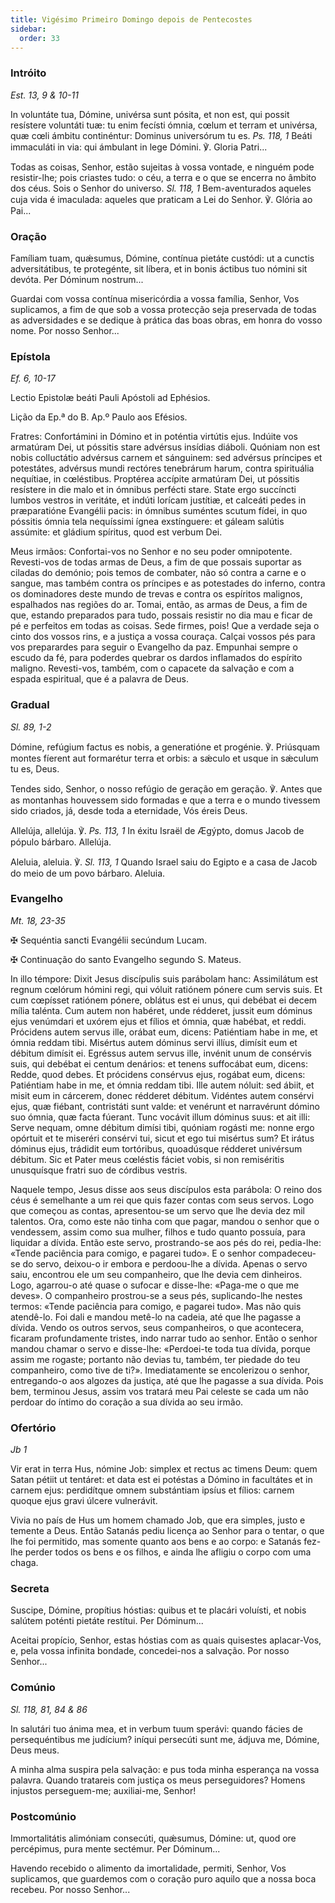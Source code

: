 ```yaml
---
title: Vigésimo Primeiro Domingo depois de Pentecostes
sidebar:
  order: 33
---
```


### Intróito

<em>Est. 13, 9 & 10-11</em>

<div class="side-by-side not-content">

In voluntáte tua, Dómine, univérsa sunt pósita, et non est, qui possit resístere voluntáti tuæ: tu enim fecísti ómnia, cœlum et terram et univérsa, quæ cœli ámbitu continéntur: Dominus universórum tu es. <em>Ps. 118, 1</em> Beáti immaculáti in via: qui ámbulant in lege Dómini. ℣. Gloria Patri...

Todas as coisas, Senhor, estão sujeitas à vossa vontade, e ninguém pode resistir-lhe; pois criastes tudo: o céu, a terra e o que se encerra no âmbito dos céus. Sois o Senhor do universo. <em>Sl. 118, 1</em> Bem-aventurados aqueles cuja vida é imaculada: aqueles que praticam a Lei do Senhor. ℣. Glória ao Pai...

</div>

### Oração

<div class="side-by-side not-content">

Famíliam tuam, quǽsumus, Dómine, contínua pietáte custódi: ut a cunctis adversitátibus, te protegénte, sit líbera, et in bonis áctibus tuo nómini sit devóta. Per Dóminum nostrum...

Guardai com vossa contínua misericórdia a vossa família, Senhor, Vos suplicamos, a fim de que sob a vossa protecção seja preservada de todas as adversidades e se dedique à prática das boas obras, em honra do vosso nome. Por nosso Senhor...

</div>

### Epístola

<em>Ef. 6, 10-17</em>

<div class="side-by-side not-content">

Lectio Epistolæ beáti Pauli Apóstoli ad Ephésios.

Lição da Ep.ª do B. Ap.º Paulo aos Efésios.

Fratres: Confortámini in Dómino et in poténtia virtútis ejus. Indúite vos armatúram Dei, ut póssitis stare advérsus insídias diáboli. Quóniam non est nobis colluctátio advérsus carnem et sánguinem: sed advérsus príncipes et potestátes, advérsus mundi rectóres tenebrárum harum, contra spirituália nequítiae, in cœléstibus. Proptérea accípite armatúram Dei, ut póssitis resístere in die malo et in ómnibus perfécti stare. State ergo succíncti lumbos vestros in veritáte, et indúti lorícam justítiæ, et calceáti pedes in præparatióne Evangélii pacis: in ómnibus suméntes scutum fídei, in quo póssitis ómnia tela nequíssimi ígnea exstínguere: et gáleam salútis assúmite: et gládium spíritus, quod est verbum Dei.

Meus irmãos: Confortai-vos no Senhor e no seu poder omnipotente. Revesti-vos de todas armas de Deus, a fim de que possais suportar as ciladas do demónio; pois temos de combater, não só contra a carne e o sangue, mas também contra os príncipes e as potestades do inferno, contra os dominadores deste mundo de trevas e contra os espíritos malignos, espalhados nas regiões do ar. Tomai, então, as armas de Deus, a fim de que, estando preparados para tudo, possais resistir no dia mau e ficar de pé e perfeitos em todas as coisas. Sede firmes, pois! Que a verdade seja o cinto dos vossos rins, e a justiça a vossa couraça. Calçai vossos pés para vos preparardes para seguir o Evangelho da paz. Empunhai sempre o escudo da fé, para poderdes quebrar os dardos inflamados do espírito maligno. Revesti-vos, também, com o capacete da salvação e com a espada espiritual, que é a palavra de Deus.

</div>

### Gradual

<em>Sl. 89, 1-2</em>

<div class="side-by-side not-content">

Dómine, refúgium factus es nobis, a generatióne et progénie. ℣. Priúsquam montes fíerent aut formarétur terra et orbis: a sǽculo et usque in sǽculum tu es, Deus.

Tendes sido, Senhor, o nosso refúgio de geração em geração. ℣. Antes que as montanhas houvessem sido formadas e que a terra e o mundo tivessem sido criados, já, desde toda a eternidade, Vós éreis Deus.

Allelúja, allelúja. ℣. <em>Ps. 113, 1</em> In éxitu Israël de Ægýpto, domus Jacob de pópulo bárbaro. Allelúja.

Aleluia, aleluia. ℣. <em>Sl. 113, 1</em> Quando Israel saiu do Egipto e a casa de Jacob do meio de um povo bárbaro. Aleluia.

</div>

### Evangelho

<em>Mt. 18, 23-35</em>

<div class="side-by-side not-content">

<span class="cross text-red-500">✠</span> Sequéntia sancti Evangélii secúndum Lucam.

<span class="cross text-red-500">✠</span> Continuação do santo Evangelho segundo S. Mateus.

In illo témpore: Dixit Jesus discípulis suis parábolam hanc: Assimilátum est regnum cœlórum hómini regi, qui vóluit ratiónem pónere cum servis suis. Et cum cœpísset ratiónem pónere, oblátus est ei unus, qui debébat ei decem mília talénta. Cum autem non habéret, unde rédderet, jussit eum dóminus ejus venúmdari et uxórem ejus et fílios et ómnia, quæ habébat, et reddi. Prócidens autem servus ille, orábat eum, dicens: Patiéntiam habe in me, et ómnia reddam tibi. Misértus autem dóminus servi illíus, dimísit eum et débitum dimísit ei. Egréssus autem servus ille, invénit unum de consérvis suis, qui debébat ei centum denários: et tenens suffocábat eum, dicens: Redde, quod debes. Et prócidens consérvus ejus, rogábat eum, dicens: Patiéntiam habe in me, et ómnia reddam tibi. Ille autem nóluit: sed ábiit, et misit eum in cárcerem, donec rédderet débitum. Vidéntes autem consérvi ejus, quæ fiébant, contristáti sunt valde: et venérunt et narravérunt dómino suo ómnia, quæ facta fúerant. Tunc vocávit illum dóminus suus: et ait illi: Serve nequam, omne débitum dimísi tibi, quóniam rogásti me: nonne ergo opórtuit et te miseréri consérvi tui, sicut et ego tui misértus sum? Et irátus dóminus ejus, trádidit eum tortóribus, quoadúsque rédderet univérsum débitum. Sic et Pater meus cœléstis fáciet vobis, si non remiséritis unusquísque fratri suo de córdibus vestris.

Naquele tempo, Jesus disse aos seus discípulos esta parábola: O reino dos céus é semelhante a um rei que quis fazer contas com seus servos. Logo que começou as contas, apresentou-se um servo que lhe devia dez mil talentos. Ora, como este não tinha com que pagar, mandou o senhor que o vendessem, assim como sua mulher, filhos e tudo quanto possuía, para liquidar a dívida. Então este servo, prostrando-se aos pés do rei, pedia-lhe: «Tende paciência para comigo, e pagarei tudo». E o senhor compadeceu-se do servo, deixou-o ir embora e perdoou-lhe a dívida. Apenas o servo saiu, encontrou ele um seu companheiro, que lhe devia cem dinheiros. Logo, agarrou-o até quase o sufocar e disse-lhe: «Paga-me o que me deves». O companheiro prostrou-se a seus pés, suplicando-lhe nestes termos: «Tende paciência para comigo, e pagarei tudo». Mas não quis atendê-lo. Foi dali e mandou metê-lo na cadeia, até que lhe pagasse a dívida. Vendo os outros servos, seus companheiros, o que acontecera, ficaram profundamente tristes, indo narrar tudo ao senhor. Então o senhor mandou chamar o servo e disse-lhe: «Perdoei-te toda tua dívida, porque assim me rogaste; portanto não devias tu, também, ter piedade do teu companheiro, como tive de ti?». Imediatamente se encolerizou o senhor, entregando-o aos algozes da justiça, até que lhe pagasse a sua dívida. Pois bem, terminou Jesus, assim vos tratará meu Pai celeste se cada um não perdoar do íntimo do coração a sua dívida ao seu irmão.

</div>

### Ofertório

<em>Jb 1</em>

<div class="side-by-side not-content">

Vir erat in terra Hus, nómine Job: simplex et rectus ac timens Deum: quem Satan pétiit ut tentáret: et data est ei potéstas a Dómino in facultátes et in carnem ejus: perdidítque omnem substántiam ipsíus et fílios: carnem quoque ejus gravi úlcere vulnerávit.

Vivia no país de Hus um homem chamado Job, que era simples, justo e temente a Deus. Então Satanás pediu licença ao Senhor para o tentar, o que lhe foi permitido, mas somente quanto aos bens e ao corpo: e Satanás fez-lhe perder todos os bens e os filhos, e ainda lhe afligiu o corpo com uma chaga.

</div>

### Secreta

<div class="side-by-side not-content">

Suscipe, Dómine, propítius hóstias: quibus et te placári voluísti, et nobis salútem poténti pietáte restítui. Per Dóminum...

Aceitai propício, Senhor, estas hóstias com as quais quisestes aplacar-Vos, e, pela vossa infinita bondade, concedei-nos a salvação. Por nosso Senhor...

</div>

### Comúnio

<em>Sl. 118, 81, 84 & 86</em>

<div class="side-by-side not-content">

In salutári tuo ánima mea, et in verbum tuum sperávi: quando fácies de persequéntibus me judícium? iníqui persecúti sunt me, ádjuva me, Dómine, Deus meus.

A minha alma suspira pela salvação: e pus toda minha esperança na vossa palavra. Quando tratareis com justiça os meus perseguidores? Homens injustos perseguem-me; auxiliai-me, Senhor!

</div>

### Postcomúnio

<div class="side-by-side not-content">

Immortalitátis alimóniam consecúti, quǽsumus, Dómine: ut, quod ore percépimus, pura mente sectémur. Per Dóminum...

Havendo recebido o alimento da imortalidade, permiti, Senhor, Vos suplicamos, que guardemos com o coração puro aquilo que a nossa boca recebeu. Por nosso Senhor...

</div>
